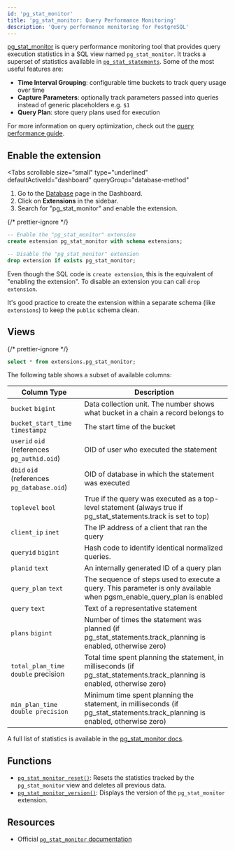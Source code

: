 ```yaml
---
id: 'pg_stat_monitor'
title: 'pg_stat_monitor: Query Performance Monitoring'
description: 'Query performance monitoring for PostgreSQL'
---
```


[pg_stat_monitor](https://github.com/percona/pg_stat_monitor) is query performance monitoring tool that provides query execution statistics in a SQL view named `pg_stat_monitor`. It tracks a superset of statistics available in [`pg_stat_statements`](https://www.postgresql.org/docs/current/pgstatstatements.html). Some of the most useful features are:

- **Time Interval Grouping**: configurable time buckets to track query usage over time
- **Capture Parameters**: optionally track parameters passed into queries instead of generic placeholders e.g. `$1`
- **Query Plan**: store query plans used for execution

For more information on query optimization, check out the [query performance guide](/docs/guides/platform/performance#examining-query-performance).

## Enable the extension

<Tabs
  scrollable
  size="small"
  type="underlined"
  defaultActiveId="dashboard"
  queryGroup="database-method"
>
<TabPanel id="dashboard" label="Dashboard">

1. Go to the [Database](https://supabase.com/dashboard/project/_/database/tables) page in the Dashboard.
2. Click on **Extensions** in the sidebar.
3. Search for "pg_stat_monitor" and enable the extension.

</TabPanel>
<TabPanel id="sql" label="SQL">

{/* prettier-ignore */}
```sql
-- Enable the "pg_stat_monitor" extension
create extension pg_stat_monitor with schema extensions;

-- Disable the "pg_stat_monitor" extension
drop extension if exists pg_stat_monitor;
```

Even though the SQL code is `create extension`, this is the equivalent of "enabling the extension".
To disable an extension you can call `drop extension`.

It's good practice to create the extension within a separate schema (like `extensions`) to keep the `public` schema clean.

</TabPanel>
</Tabs>

## Views

{/* prettier-ignore */}
```sql
select * from extensions.pg_stat_monitor;
```

The following table shows a subset of available columns:

| Column Type                                 | Description                                                                                                                  |
| ------------------------------------------- | ---------------------------------------------------------------------------------------------------------------------------- |
| `bucket` `bigint`                           | Data collection unit. The number shows what bucket in a chain a record belongs to                                            |
| `bucket_start_time` `timestampz`            | The start time of the bucket                                                                                                 |
| `userid` `oid` (references `pg_authid.oid`) | OID of user who executed the statement                                                                                       |
| `dbid` `oid` (references `pg_database.oid`) | OID of database in which the statement was executed                                                                          |
| `toplevel` `bool`                           | True if the query was executed as a top-level statement (always true if pg_stat_statements.track is set to top)              |
| `client_ip` `inet`                          | The IP address of a client that ran the query                                                                                |
| `queryid` `bigint`                          | Hash code to identify identical normalized queries.                                                                          |
| `planid` `text`                             | An internally generated ID of a query plan                                                                                   |
| `query_plan` `text`                         | The sequence of steps used to execute a query. This parameter is only available when pgsm_enable_query_plan is enabled       |
| `query` `text`                              | Text of a representative statement                                                                                           |
| `plans` `bigint`                            | Number of times the statement was planned (if pg_stat_statements.track_planning is enabled, otherwise zero)                  |
| `total_plan_time` `double` precision        | Total time spent planning the statement, in milliseconds (if pg_stat_statements.track_planning is enabled, otherwise zero)   |
| `min_plan_time` `double precision`          | Minimum time spent planning the statement, in milliseconds (if pg_stat_statements.track_planning is enabled, otherwise zero) |

A full list of statistics is available in the [pg_stat_monitor docs](https://docs.percona.com/pg-stat-monitor/reference.html#postgresql-15).

## Functions

- [`pg_stat_monitor_reset()`](https://docs.percona.com/pg-stat-monitor/functions.html): Resets the statistics tracked by the `pg_stat_monitor` view and deletes all previous data.
- [`pg_stat_monitor_version()`](https://docs.percona.com/pg-stat-monitor/functions.html): Displays the version of the `pg_stat_monitor` extension.

## Resources

- Official [`pg_stat_monitor` documentation](https://github.com/percona/pg_stat_monitor)
